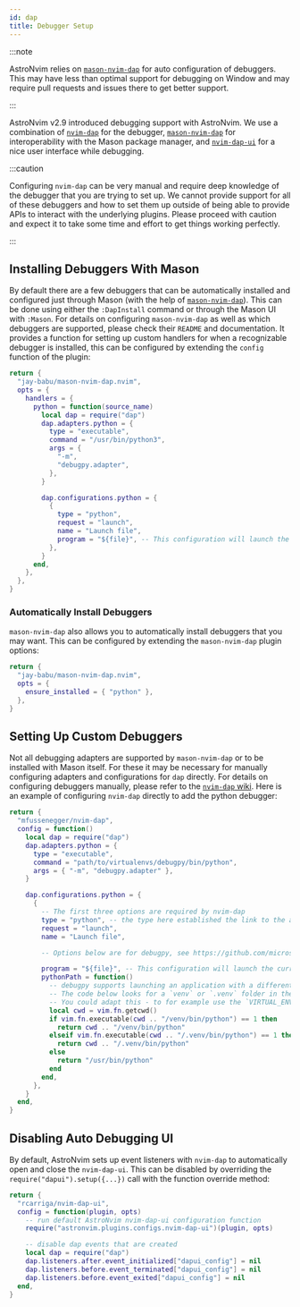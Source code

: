 ```yaml
---
id: dap
title: Debugger Setup
---
```


:::note

AstroNvim relies on [`mason-nvim-dap`](https://github.com/jayp0521/mason-nvim-dap.nvim) for auto configuration of debuggers. This may have less than optimal support for debugging on Window and may require pull requests and issues there to get better support.

:::

AstroNvim v2.9 introduced debugging support with AstroNvim. We use a combination of [`nvim-dap`](https://github.com/mfussenegger/nvim-dap) for the debugger, [`mason-nvim-dap`](https://github.com/jay-babu/mason-nvim-dap.nvim) for interoperability with the Mason package manager, and [`nvim-dap-ui`](https://github.com/rcarriga/nvim-dap-ui) for a nice user interface while debugging.

:::caution

Configuring `nvim-dap` can be very manual and require deep knowledge of the debugger that you are trying to set up. We cannot provide support for all of these debuggers and how to set them up outside of being able to provide APIs to interact with the underlying plugins. Please proceed with caution and expect it to take some time and effort to get things working perfectly.

:::

## Installing Debuggers With Mason

By default there are a few debuggers that can be automatically installed and configured just through Mason (with the help of [`mason-nvim-dap`](https://github.com/jay-babu/mason-nvim-dap.nvim)). This can be done using either the `:DapInstall` command or through the Mason UI with `:Mason`. For details on configuring `mason-nvim-dap` as well as which debuggers are supported, please check their `README` and documentation. It provides a function for setting up custom handlers for when a recognizable debugger is installed, this can be configured by extending the `config` function of the plugin:

```lua title="lua/plugins/mason-nvim-dap.lua"
return {
  "jay-babu/mason-nvim-dap.nvim",
  opts = {
    handlers = {
      python = function(source_name)
        local dap = require("dap")
        dap.adapters.python = {
          type = "executable",
          command = "/usr/bin/python3",
          args = {
            "-m",
            "debugpy.adapter",
          },
        }

        dap.configurations.python = {
          {
            type = "python",
            request = "launch",
            name = "Launch file",
            program = "${file}", -- This configuration will launch the current file if used.
          },
        }
      end,
    },
  },
}
```

### Automatically Install Debuggers

`mason-nvim-dap` also allows you to automatically install debuggers that you may want. This can be configured by extending the `mason-nvim-dap` plugin options:

```lua title="lua/plugins/mason-nvim-dap.lua"
return {
  "jay-babu/mason-nvim-dap.nvim",
  opts = {
    ensure_installed = { "python" },
  },
}
```

## Setting Up Custom Debuggers

Not all debugging adapters are supported by `mason-nvim-dap` or to be installed with Mason itself. For these it may be necessary for manually configuring adapters and configurations for `dap` directly. For details on configuring debuggers manually, please refer to the [`nvim-dap` wiki](https://github.com/mfussenegger/nvim-dap/wiki). Here is an example of configuring `nvim-dap` directly to add the python debugger:

```lua title="lua/plugins/nvim-dap.lua"
return {
  "mfussenegger/nvim-dap",
  config = function()
    local dap = require("dap")
    dap.adapters.python = {
      type = "executable",
      command = "path/to/virtualenvs/debugpy/bin/python",
      args = { "-m", "debugpy.adapter" },
    }

    dap.configurations.python = {
      {
        -- The first three options are required by nvim-dap
        type = "python", -- the type here established the link to the adapter definition: `dap.adapters.python`
        request = "launch",
        name = "Launch file",

        -- Options below are for debugpy, see https://github.com/microsoft/debugpy/wiki/Debug-configuration-settings for supported options

        program = "${file}", -- This configuration will launch the current file if used.
        pythonPath = function()
          -- debugpy supports launching an application with a different interpreter then the one used to launch debugpy itself.
          -- The code below looks for a `venv` or `.venv` folder in the current directly and uses the python within.
          -- You could adapt this - to for example use the `VIRTUAL_ENV` environment variable.
          local cwd = vim.fn.getcwd()
          if vim.fn.executable(cwd .. "/venv/bin/python") == 1 then
            return cwd .. "/venv/bin/python"
          elseif vim.fn.executable(cwd .. "/.venv/bin/python") == 1 then
            return cwd .. "/.venv/bin/python"
          else
            return "/usr/bin/python"
          end
        end,
      },
    }
  end,
}
```

## Disabling Auto Debugging UI

By default, AstroNvim sets up event listeners with `nvim-dap` to automatically open and close the `nvim-dap-ui`. This can be disabled by overriding the `require("dapui").setup({...})` call with the function override method:

```lua title="lua/plugins/nvim-dap-ui.lua"
return {
  "rcarriga/nvim-dap-ui",
  config = function(plugin, opts)
    -- run default AstroNvim nvim-dap-ui configuration function
    require("astronvim.plugins.configs.nvim-dap-ui")(plugin, opts)

    -- disable dap events that are created
    local dap = require("dap")
    dap.listeners.after.event_initialized["dapui_config"] = nil
    dap.listeners.before.event_terminated["dapui_config"] = nil
    dap.listeners.before.event_exited["dapui_config"] = nil
  end,
}
```
